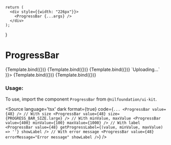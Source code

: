 
<Meta
    title="Progress Bar"
    component={ProgressBar}
/>

    return (
      <div style={{width: "226px"}}>
        <ProgressBar {...args} />
      </div>
    );
}

# ProgressBar


<Canvas isColumn>
  <Story name="Small" args={{size: PROGRESS_BAR_SIZE.small, value: 64}}>
    {Template.bind({})}
  </Story>
  <Story name="Medium" args={{size: PROGRESS_BAR_SIZE.medium, value: 48}}>
    {Template.bind({})}
  </Story>
  <Story name="Large" args={{size: PROGRESS_BAR_SIZE.large, value: 81}}>
    {Template.bind({})}
  </Story>
  <Story name="With Label" args={{value: 72, showLabel: true, getProgressLabel: () => `Uploading...` }}>
    {Template.bind({})}
  </Story>
  <Story name="With Error Message" args={{value: 72, errorMessage: "Error message", showLabel: true }}>
    {Template.bind({})}
  </Story>
</Canvas>

<ArgsTable of={ProgressBar} />

### Usage:

To use, import the component `ProgressBar` from `@nilfoundation/ui-kit`.

<Source
  language='tsx'
  dark
  format={true}
  code={`
        ...
        <ProgressBar value={48} />
        // With size
        <ProgressBar value={48} size={PROGRESS_BAR_SIZE.large} />
        // With minValue, maxValue
        <ProgressBar value={400} minValue={100} maxValue={1000} />
        // With label
         <ProgressBar value={48} getProgressLabel={(value, minValue, maxValue) => ''} showLabel />
        // With error message
        <ProgressBar value={48} errorMessage="Error message" showLabel />
  `}
/>

